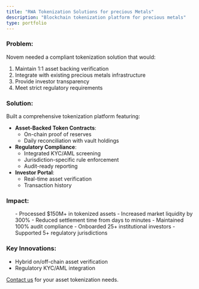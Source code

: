 ```yaml
---
title: "RWA Tokenization Solutions for precious Metals"
description: "Blockchain tokenization platform for precious metals"
type: portfolio
---
```



### Problem:
Novem needed a compliant tokenization solution that would:
1. Maintain 1:1 asset backing verification
2. Integrate with existing precious metals infrastructure
3. Provide investor transparency
4. Meet strict regulatory requirements

### Solution:
Built a comprehensive tokenization platform featuring:
- **Asset-Backed Token Contracts**:
  - On-chain proof of reserves
  - Daily reconciliation with vault holdings
- **Regulatory Compliance**:
  - Integrated KYC/AML screening
  - Jurisdiction-specific rule enforcement
  - Audit-ready reporting
- **Investor Portal**:
  - Real-time asset verification
  - Transaction history

### Impact:
<ul className="impact-list">
- Processed $150M+ in tokenized assets
- Increased market liquidity by 300%
- Reduced settlement time from days to minutes
- Maintained 100% audit compliance
- Onboarded 25+ institutional investors
- Supported 5+ regulatory jurisdictions
</ul>

### Key Innovations:
- Hybrid on/off-chain asset verification
- Regulatory KYC/AML integration

[Contact us](/contact) for your asset tokenization needs.


